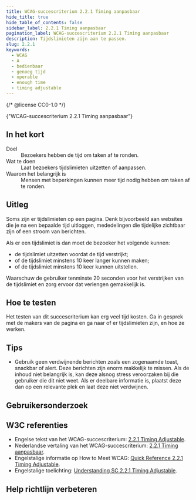```yaml
---
title: WCAG-succescriterium 2.2.1 Timing aanpasbaar
hide_title: true
hide_table_of_contents: false
sidebar_label: 2.2.1 Timing aanpasbaar
pagination_label: WCAG-succescriterium 2.2.1 Timing aanpasbaar
description: Tijdslimieten zijn aan te passen.
slug: 2.2.1
keywords:
  - WCAG
  - A
  - bedienbaar
  - genoeg tijd
  - operable
  - enough time
  - timing adjustable
---
```


{/* @license CC0-1.0 */}


<WcagHeadingGroup level={1} conformanceLevel="Niveau A">
  {"WCAG-succescriterium 2.2.1 Timing aanpasbaar"}
</WcagHeadingGroup>

## In het kort

<dl>
  <div class="dl__item">
    <dt class="dl__term">Doel</dt>
    <dd class="dl__definition">Bezoekers hebben de tijd om taken af te ronden.</dd>
  </div>
  <div class="dl__item">
    <dt class="dl__term">Wat te doen</dt>
    <dd class="dl__definition">Laat bezoekers tijdslimieten uitzetten of aanpassen.</dd>
  </div>
  <div class="dl__item">
    <dt class="dl__term">Waarom het belangrijk is</dt>
    <dd class="dl__definition">Mensen met beperkingen kunnen meer tijd nodig hebben om taken af te ronden.</dd>
  </div>
</dl>

## Uitleg

<Summary />

Soms zijn er tijdslimieten op een pagina. Denk bijvoorbeeld aan websites die je na een bepaalde tijd uitloggen, mededelingen die tijdelijke zichtbaar zijn of een stroom van berichten.

Als er een tijdslimiet is dan moet de bezoeker het volgende kunnen:

- de tijdslimiet uitzetten voordat de tijd verstrijkt;
- of de tijdslimiet minstens 10 keer langer kunnen maken;
- of de tijdslimiet minstens 10 keer kunnen uitstellen.

Waarschuw de gebruiker tenminste 20 seconden voor het verstrijken van de tijdslimiet en zorg ervoor dat verlengen gemakkelijk is.

## Hoe te testen

Het testen van dit succescriterium kan erg veel tijd kosten. Ga in gesprek met de makers van de pagina en ga naar of er tijdslimieten zijn, en hoe ze werken.

## Tips

- Gebruik geen verdwijnende berichten zoals een zogenaamde toast, snackbar of alert. Deze berichten zijn enorm makkelijk te missen. Als de inhoud niet belangrijk is, kan deze alsnog stress veroorzaken bij die gebruiker die dit niet weet. Als er deelbare informatie is, plaatst deze dan op een relevante plek en laat deze niet verdwijnen.

## Gebruikersonderzoek

<CTAGebruikersonderzoek />

## W3C referenties

- Engelse tekst van het WCAG-succescriterium: [<span lang="en">2.2.1 Timing Adjustable</span>](https://www.w3.org/TR/WCAG22/#timing-adjustable).
- Nederlandse vertaling van het WCAG-succescriterium: [2.2.1 Timing aanpasbaar](https://www.w3.org/Translations/WCAG22-nl/#timing-adjustable).
- Engelstalige informatie op <span lang="en">How to Meet WCAG</span>: [<span lang="en">Quick Reference 2.2.1 Timing Adjustable</span>](https://www.w3.org/WAI/WCAG22/quickref/#timing-adjustable).
- Engelstalige toelichting: [<span lang="en">Understanding SC 2.2.1 Timing Adjustable</span>](https://www.w3.org/WAI/WCAG22/Understanding/timing-adjustable.html).

<SpotlightSection type="info">
  <Markdown omitH1 headinglevel={3}>
    <Disclaimer />
  </Markdown>
</SpotlightSection>

## Help richtlijn verbeteren

<Markdown omitH1 headinglevel={3}>
  <WCAGFooterInfo />
</Markdown>
